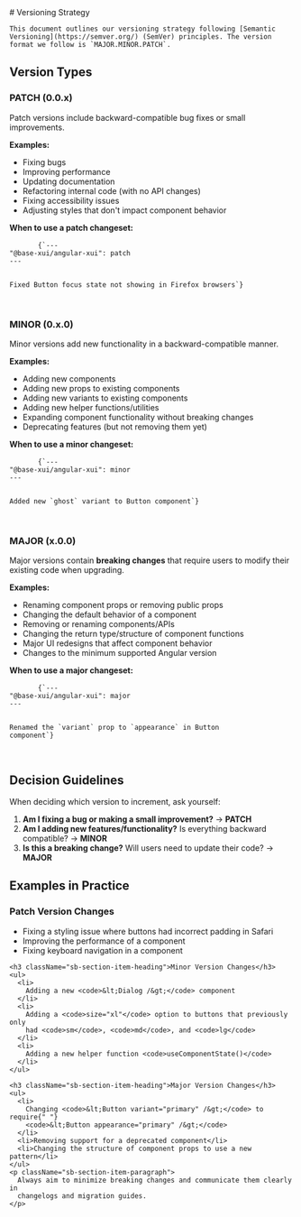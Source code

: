 
<Meta title="Versioning Strategy" />

<div className="sb-container">
  <div className='sb-section-title'>
    # Versioning Strategy

    This document outlines our versioning strategy following [Semantic Versioning](https://semver.org/) (SemVer) principles. The version format we follow is `MAJOR.MINOR.PATCH`.

  </div>
</div>

<style>
  {`
  .sb-container {
    margin-bottom: 48px;
  }

  .sb-section {
    width: 100%;
    display: flex;
    flex-direction: row;
    gap: 20px;
  }

  img {
    object-fit: cover;
  }

  .sb-section-title {
    margin-bottom: 32px;
  }

  .sb-section a:not(h1 a, h2 a, h3 a) {
    font-size: 14px;
  }

  .sb-section-item, .sb-grid-item {
    flex: 1;
    display: flex;
    flex-direction: column;
  }

  .sb-section-item-heading {
    padding-top: 20px !important;
    padding-bottom: 5px !important;
    margin: 0 !important;
  }
  .sb-section-item-paragraph {
    margin: 0;
    padding-bottom: 10px;
  }

  .sb-chevron {
    margin-left: 5px;
  }

  .sb-features-grid {
    display: grid;
    grid-template-columns: repeat(2, 1fr);
    grid-gap: 32px 20px;
  }

  .sb-socials {
    display: grid;
    grid-template-columns: repeat(4, 1fr);
  }

  .sb-socials p {
    margin-bottom: 10px;
  }

  .sb-explore-image {
    max-height: 32px;
    align-self: flex-start;
  }

  .sb-addon {
    width: 100%;
    display: flex;
    align-items: center;
    position: relative;
    background-color: #EEF3F8;
    border-radius: 5px;
    border: 1px solid rgba(0, 0, 0, 0.05);
    background: #EEF3F8;
    height: 180px;
    margin-bottom: 48px;
    overflow: hidden;
  }

  .sb-addon-text {
    padding-left: 48px;
    max-width: 240px;
  }

  .sb-addon-text h4 {
    padding-top: 0px;
  }

  .sb-addon-img {
    position: absolute;
    left: 345px;
    top: 0;
    height: 100%;
    width: 200%;
    overflow: hidden;
  }

  .sb-addon-img img {
    width: 650px;
    transform: rotate(-15deg);
    margin-left: 40px;
    margin-top: -72px;
    box-shadow: 0 0 1px rgba(255, 255, 255, 0);
    backface-visibility: hidden;
  }

  @media screen and (max-width: 800px) {
    .sb-addon-img {
      left: 300px;
    }
  }

  @media screen and (max-width: 600px) {
    .sb-section {
      flex-direction: column;
    }

    .sb-features-grid {
      grid-template-columns: repeat(1, 1fr);
    }

    .sb-socials {
      grid-template-columns: repeat(2, 1fr);
    }

    .sb-addon {
      height: 280px;
      align-items: flex-start;
      padding-top: 32px;
      overflow: hidden;
    }

    .sb-addon-text {
      padding-left: 24px;
    }

    .sb-addon-img {
      right: 0;
      left: 0;
      top: 130px;
      bottom: 0;
      overflow: hidden;
      height: auto;
      width: 124%;
    }

    .sb-addon-img img {
      width: 1200px;
      transform: rotate(-12deg);
      margin-left: 0;
      margin-top: 48px;
      margin-bottom: -40px;
      margin-left: -24px;
    }
  }
  `}
</style>

<div className="sb-section">
  <div className="sb-section-item">
    <h2 className="sb-section-item-heading">Version Types</h2>
  </div>
</div>

<div className="sb-section">
  <div className="sb-section-item">
    <h3 className="sb-section-item-heading">PATCH (0.0.x)</h3>
    <p className="sb-section-item-paragraph">
      Patch versions include backward-compatible bug fixes or small improvements.
    </p>
    <p className="sb-section-item-paragraph">
      <b>Examples:</b>
    </p>
    <ul>
      <li>Fixing bugs</li>
      <li>Improving performance</li>
      <li>Updating documentation</li>
      <li>Refactoring internal code (with no API changes)</li>
      <li>Fixing accessibility issues</li>
      <li>Adjusting styles that don't impact component behavior</li>
    </ul>
    <p className="sb-section-item-paragraph">
      <b>When to use a patch changeset:</b>
    </p>
    <pre>
      <code>{`---
"@base-xui/angular-xui": patch
---

Fixed Button focus state not showing in Firefox browsers`}</code>

</pre>

  </div>
</div>

<div className="sb-section">
  <div className="sb-section-item">
    <h3 className="sb-section-item-heading">MINOR (0.x.0)</h3>
    <p className="sb-section-item-paragraph">
      Minor versions add new functionality in a backward-compatible manner.
    </p>
    <p className="sb-section-item-paragraph">
      <b>Examples:</b>
    </p>
    <ul>
      <li>Adding new components</li>
      <li>Adding new props to existing components</li>
      <li>Adding new variants to existing components</li>
      <li>Adding new helper functions/utilities</li>
      <li>Expanding component functionality without breaking changes</li>
      <li>Deprecating features (but not removing them yet)</li>
    </ul>
    <p className="sb-section-item-paragraph">
      <b>When to use a minor changeset:</b>
    </p>
    <pre>
      <code>{`---
"@base-xui/angular-xui": minor
---

Added new \`ghost\` variant to Button component`}</code>

</pre>

  </div>
</div>

<div className="sb-section">
  <div className="sb-section-item">
    <h3 className="sb-section-item-heading">MAJOR (x.0.0)</h3>
    <p className="sb-section-item-paragraph">
      Major versions contain <b>breaking changes</b> that require users to modify their existing code when upgrading.
    </p>
    <p className="sb-section-item-paragraph">
      <b>Examples:</b>
    </p>
    <ul>
      <li>Renaming component props or removing public props</li>
      <li>Changing the default behavior of a component</li>
      <li>Removing or renaming components/APIs</li>
      <li>Changing the return type/structure of component functions</li>
      <li>Major UI redesigns that affect component behavior</li>
      <li>Changes to the minimum supported Angular version</li>
    </ul>
    <p className="sb-section-item-paragraph">
      <b>When to use a major changeset:</b>
    </p>
    <pre>
      <code>{`---
"@base-xui/angular-xui": major
---

Renamed the \`variant\` prop to \`appearance\` in Button component`}</code>

</pre>

  </div>
</div>

<div className="sb-section">
  <div className="sb-section-item">
    <h2 className="sb-section-item-heading">Decision Guidelines</h2>
    <p className="sb-section-item-paragraph">
      When deciding which version to increment, ask yourself:
    </p>
    <ol>
      <li>
        <b>Am I fixing a bug or making a small improvement?</b> → <b>PATCH</b>
      </li>
      <li>
        <b>Am I adding new features/functionality?</b> Is everything backward
        compatible? → <b>MINOR</b>
      </li>
      <li>
        <b>Is this a breaking change?</b> Will users need to update their code?
        → <b>MAJOR</b>
      </li>
    </ol>
  </div>
</div>

<div className="sb-section">
  <div className="sb-section-item">
    <h2 className="sb-section-item-heading">Examples in Practice</h2>
    <h3 className="sb-section-item-heading">Patch Version Changes</h3>
    <ul>
      <li>
        Fixing a styling issue where buttons had incorrect padding in Safari
      </li>
      <li>Improving the performance of a component</li>
      <li>Fixing keyboard navigation in a component</li>
    </ul>

    <h3 className="sb-section-item-heading">Minor Version Changes</h3>
    <ul>
      <li>
        Adding a new <code>&lt;Dialog /&gt;</code> component
      </li>
      <li>
        Adding a <code>size="xl"</code> option to buttons that previously only
        had <code>sm</code>, <code>md</code>, and <code>lg</code>
      </li>
      <li>
        Adding a new helper function <code>useComponentState()</code>
      </li>
    </ul>

    <h3 className="sb-section-item-heading">Major Version Changes</h3>
    <ul>
      <li>
        Changing <code>&lt;Button variant="primary" /&gt;</code> to require{" "}
        <code>&lt;Button appearance="primary" /&gt;</code>
      </li>
      <li>Removing support for a deprecated component</li>
      <li>Changing the structure of component props to use a new pattern</li>
    </ul>
    <p className="sb-section-item-paragraph">
      Always aim to minimize breaking changes and communicate them clearly in
      changelogs and migration guides.
    </p>

  </div>
</div>
